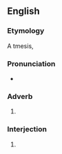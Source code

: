 {{also|absofuckinglutely}}
==English==

===Etymology===
A tmesis, {{infix|en|absolutely|fucking}}

===Pronunciation===
* {{audio|en|En-au-abso-fucking-lutely.ogg|Audio (AU)}}

===Adverb===
{{en-adv}}

# {{lb|en|slang|vulgar}} {{alternative spelling of|en|absofuckinglutely}}
#: {{ux|en|Are you ready? – '''Abso-fucking-lutely'''!}}

===Interjection===
{{en-interj}}

# {{lb|en|slang|vulgar}} {{alternative spelling of|en|absofuckinglutely}}